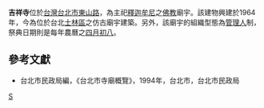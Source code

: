 {{no footnotes|time=2015-08-03T11:00:29+00:00}}
'''吉祥寺'''位於[[台灣|台灣]][[台北市|台北市]][[東山路_(台北市)|東山路]]，為主祀[[釋迦牟尼|釋迦牟尼]]之[[佛教|佛教]]廟宇。該建物興建於1964年，今為位於台北[[士林區|士林區]]之仿古廟宇建築。另外，該廟宇的組織型態為[[管理人|管理人]]制，祭典日期則是每年農曆之[[四月初八|四月初八]]。

==參考文獻==
*台北市民政局編，《台北市寺廟概覽》，1994年，台北市，台北市民政局

[[Category:台北市佛寺|S]]